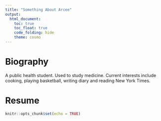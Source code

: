 ```yaml
---
title: "Something About Arcee"
output: 
  html_document:
    toc: true
    toc_float: true
    code_folding: hide
    theme: cosmo
---
```

# Biography
A public health student. Used to study medicine. Current interests include cooking, playing basketball, writing diary and reading New York Times. 

# Resume 





```r
knitr::opts_chunk$set(echo = TRUE)
```


